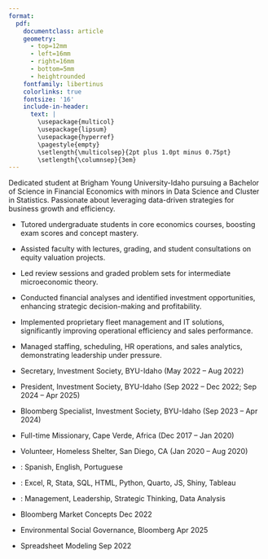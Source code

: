 ```yaml
---
format: 
  pdf: 
    documentclass: article
    geometry:
      - top=12mm
      - left=16mm
      - right=16mm
      - bottom=5mm
      - heightrounded
    fontfamily: libertinus
    colorlinks: true
    fontsize: '16'
    include-in-header: 
      text: |
        \usepackage{multicol}
        \usepackage{lipsum}
        \usepackage{hyperref}
        \pagestyle{empty}
        \setlength{\multicolsep}{2pt plus 1.0pt minus 0.75pt}
        \setlength{\columnsep}{3em}
---
```


<!-- TITLE -->
\begin{center}
{\fontsize{35}{50}\selectfont \textbf{Eduardo I. Ramirez}}
\end{center}

<!-- CONTACT INFO -->
\begin{center}
Eduardo.er.ramirez@gmail.com \quad | \quad \href{https://linkedin.com/in/eduardo-ramirez-31198b1b8}{linkedin.com/in/eduardo-ramirez-eduardo1} \quad | \quad \href{https://1ramirez7.github.io/}{Portfolio: 1ramirez7.github.io}
\end{center}
\vspace{12pt}

<!-- PROFILE -->
\begin{large}
{\bf PROFILE}
\vspace{3pt}
\hrule
\end{large}
Dedicated student at Brigham Young University-Idaho pursuing a Bachelor of Science in Financial Economics with minors in Data Science and Cluster in Statistics. Passionate about leveraging data-driven strategies for business growth and efficiency.

\vspace{4pt}

<!-- EDUCATION -->
\begin{large}
{\bf EDUCATION}
\vspace{3pt}
\hrule
\begin{multicols}{2}
  \begin{flushleft}{\bf Brigham Young University-Idaho}\end{flushleft}
  \begin{flushright}Rexburg, ID\end{flushright}
\end{multicols}
\vspace{-0.17cm}
\begin{multicols}{2}
  \begin{flushleft}B.Sc. Financial Economics \textit{(Expected July 2025)}\end{flushleft}
  \begin{flushright}Minor: Data Science, Cluster: Statistics\end{flushright}
\end{multicols}
\end{large}

\vspace{4pt}

<!-- EXPERIENCE -->
\begin{large}
{\bf PROFESSIONAL EXPERIENCE}
\vspace{3pt}
\hrule
\end{large}

\begin{multicols}{2}
  \begin{flushleft}{\bf Economics Tutor}\end{flushleft}
  \begin{flushright}Rexburg, ID\end{flushright}
\end{multicols}
\vspace{-0.17cm}
\begin{multicols}{2}
  \begin{flushleft}\text{Brigham Young University-Idaho}\end{flushleft}
  \begin{flushright}Jul 2024 -- Present\end{flushright}
\end{multicols}
- Tutored undergraduate students in core economics courses, boosting exam scores and concept mastery.

\vspace{4pt}

\begin{multicols}{2}
  \begin{flushleft}{\bf Teaching Assistant -- Investment Analysis}\end{flushleft}
  \begin{flushright}Rexburg, ID\end{flushright}
\end{multicols}
\vspace{-0.17cm}
\begin{multicols}{2}
  \begin{flushleft}\text{Brigham Young University-Idaho}\end{flushleft}
  \begin{flushright}Sep 2024 -- Dec 2024\end{flushright}
\end{multicols}
- Assisted faculty with lectures, grading, and student consultations on equity valuation projects.

\vspace{4pt}

\begin{multicols}{2}
  \begin{flushleft}{\bf Teaching Assistant -- Microeconomics}\end{flushleft}
  \begin{flushright}Rexburg, ID\end{flushright}
\end{multicols}
\vspace{-0.17cm}
\begin{multicols}{2}
  \begin{flushleft}\text{Brigham Young University-Idaho}\end{flushleft}
  \begin{flushright}Sep 2023 -- Dec 2023\end{flushright}
\end{multicols}
- Led review sessions and graded problem sets for intermediate microeconomic theory.

\vspace{4pt}

\begin{multicols}{2}
  \begin{flushleft}{\bf Analytic Research}\end{flushleft}
  \begin{flushright}St Anthony, ID\end{flushright}
\end{multicols}
\vspace{-0.17cm}
\begin{multicols}{2}
  \begin{flushleft}\text{E\&J Investments LLC}\end{flushleft}
  \begin{flushright}Mar 2023 -- Mar 2024\end{flushright}
\end{multicols}
- Conducted financial analyses and identified investment opportunities, enhancing strategic decision-making and profitability.

\vspace{4pt}

\begin{multicols}{2}
  \begin{flushleft}{\bf Store Manager}\end{flushleft}
  \begin{flushright}Chula Vista, CA\end{flushright}
\end{multicols}
\vspace{-0.17cm}
\begin{multicols}{2}
  \begin{flushleft}\text{Petro Consulting Services LLC}\end{flushleft}
  \begin{flushright}Jan 2015 -- Feb 2017\end{flushright}
\end{multicols}
- Implemented proprietary fleet management and IT solutions, significantly improving operational efficiency and sales performance.

- Managed staffing, scheduling, HR operations, and sales analytics, demonstrating leadership under pressure.

\vspace{4pt}

<!-- VOLUNTEER EXPERIENCE -->
\begin{large}
{\bf VOLUNTEER EXPERIENCE}
\vspace{3pt}
\hrule
\end{large}
- Secretary, Investment Society, BYU-Idaho \hfill (May 2022 -- Aug 2022)

- President, Investment Society, BYU-Idaho \hfill (Sep 2022 -- Dec 2022; Sep 2024 -- Apr 2025)

- Bloomberg Specialist, Investment Society, BYU-Idaho \hfill (Sep 2023 -- Apr 2024)

- Full-time Missionary, Cape Verde, Africa \hfill (Dec 2017 -- Jan 2020)

- Volunteer, Homeless Shelter, San Diego, CA \hfill (Jan 2020 -- Aug 2020)

\vspace{4pt}

<!-- SKILLS -->
\begin{large}
{\bf SKILLS}
\vspace{3pt}
\hrule
\end{large}
\vspace{4pt}
- \textbf{Languages}: Spanish, English, Portuguese

- \textbf{Technical Skills}: Excel, R, Stata, SQL, HTML, Python, Quarto, JS, Shiny, Tableau

- \textbf{Competencies}: Management, Leadership, Strategic Thinking, Data Analysis

\vspace{4pt}

<!-- CERTIFICATIONS -->
\begin{large}
{\bf CERTIFICATIONS}
\vspace{3pt}
\hrule
\end{large}
- Bloomberg Market Concepts \hfill Dec 2022

- Environmental Social Governance, Bloomberg \hfill Apr 2025

- Spreadsheet Modeling \hfill Sep 2022

\vspace{4pt}

\begin{center}
\textit{Last updated: May 2025}
\end{center}
